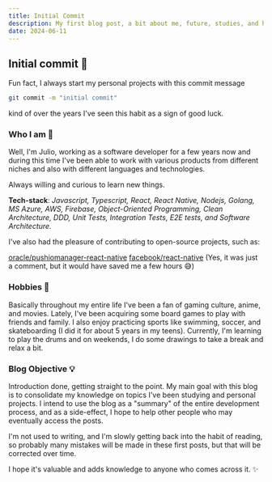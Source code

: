 ```yaml
---
title: Initial Commit
description: My first blog post, a bit about me, future, studies, and hobbies.
date: 2024-06-11
---
```


## Initial commit 📝

Fun fact, I always start my personal projects with this commit message

```bash
git commit -m "initial commit"
```

kind of over the years I've seen this habit as a sign of good luck.

### Who I am 👷

Well, I'm Julio, working as a software developer for a few years now and during this time I've been able to work with various products from different niches and also with different languages and technologies.

Always willing and curious to learn new things.

**Tech-stack**: *Javascript, Typescript, React, React Native, Nodejs, Golang, MS Azure, AWS, Firebase, Object-Oriented Programming, Clean Architecture, DDD, Unit Tests, Integration Tests, E2E tests, and Software Architecture.*

I've also had the pleasure of contributing to open-source projects, such as:

[oracle/pushiomanager-react-native](https://github.com/oracle/pushiomanager-react-native/pull/56)
[facebook/react-native](https://github.com/facebook/react-native/pull/39265) (Yes, it was just a comment, but it would have saved me a few hours 😅)

### Hobbies 🎨

Basically throughout my entire life I've been a fan of gaming culture, anime, and movies. Lately, I've been acquiring some board games to play with friends and family. I also enjoy practicing sports like swimming, soccer, and skateboarding (I did it for about 5 years in my teens). Currently, I'm learning to play the drums and on weekends, I do some drawings to take a break and relax a bit.

### Blog Objective 💡

Introduction done, getting straight to the point. My main goal with this blog is to consolidate my knowledge on topics I've been studying and personal projects. I intend to use the blog as a "summary" of the entire development process, and as a side-effect, I hope to help other people who may eventually access the posts.

I'm not used to writing, and I'm slowly getting back into the habit of reading, so probably many mistakes will be made in these first posts, but that will be corrected over time.

I hope it's valuable and adds knowledge to anyone who comes across it. ✨